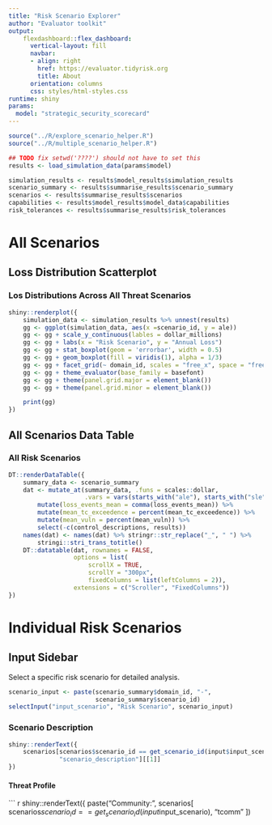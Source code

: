 ```yaml
---
title: "Risk Scenario Explorer"
author: "Evaluator toolkit"
output:
	flexdashboard::flex_dashboard:
	  vertical-layout: fill
	  navbar:
	  - align: right
	    href: https://evaluator.tidyrisk.org
		title: About
	  orientation: columns
	  css: styles/html-styles.css
runtime: shiny
params:
  model: "strategic_security_scorecard"
---
```


```r
source("../R/explore_scenario_helper.R")
source("../R/multiple_scenario_helper.R")
```

```r
## TODO fix setwd('????') should not have to set this
results <- load_simulation_data(params$model)

simulation_results <- results$model_results$simulation_results
scenario_summary <- results$summarise_results$scenario_summary
scenarios <- results$summarise_results$scenarios
capabilities <- results$model_results$model_data$capabilities
risk_tolerances <- results$summarise_results$risk_tolerances
```

All Scenarios {data-icon="fa-users" data-orientation=rows}
========================================================================

Loss Distribution Scatterplot
------------------------------------------------------------------------

### Los Distributions Across All Threat Scenarios {.no-title}

```r
shiny::renderplot({
    simulation_data <- simulation_results %>% unnest(results)
    gg <- ggplot(simulation_data, aes(x =scenario_id, y = ale))
    gg <- gg + scale_y_continuous(lables = dollar_millions)
    gg <- gg + labs(x = "Risk Scenario", y = "Annual Loss")
    gg <- gg + stat_boxplot(geom = 'errorbar', width = 0.5)
    gg <- gg + geom_boxplot(fill = viridis(1), alpha = 1/3)
    gg <- gg + facet_grid(~ domain_id, scales = "free_x", space = "free_x", switch = "x")
    gg <- gg + theme_evaluator(base_family = basefont)
    gg <- gg + theme(panel.grid.major = element_blank())
    gg <- gg + theme(panel.grid.minor = element_blank())

    print(gg)
})
```

All Scenarios Data Table
------------------------------------------------------------------------

### All Risk Scenarios

```r
DT::renderDataTable({
    summary_data <- scenario_summary
    dat <- mutate_at(summary_data, .funs = scales::dollar,
                     .vars = vars(starts_with("ale"), starts_with("sle"))) %>%
        mutate(loss_events_mean = comma(loss_events_mean)) %>%
        mutate(mean_tc_exceedence = percent(mean_tc_exceedence)) %>%
        mutate(mean_vuln = percent(mean_vuln)) %>%
        select(-c(control_descriptions, results))
    names(dat) <- names(dat) %>% stringr::str_replace("_", " ") %>%
        stringi::stri_trans_totitle()
    DT::datatable(dat, rownames = FALSE,
                  options = list(
                      scrollX = TRUE,
                      scrollY = "300px",
                      fixedColumns = list(leftColumns = 2)),
                  extensions = c("Scroller", "FixedColumns"))
})
```

Individual Risk Scenarios {data-icon="fa-user"}
========================================================================

Input Sidebar {.sidebar data-width=500}
------------------------------------------------------------------------
Select a specific risk scenario for detailed analysis.

```r
scenario_input <- paste(scenario_summary$domain_id, "-",
                        scenario_summary$scenario_id)
selectInput("input_scenario", "Risk Scenario", scenario_input)
```

### Scenario Description
```r
shiny::renderText({
    scenarios[scenarios$scenario_id == get_scenario_id(input$input_scenario),
              "scenario_description"][[1]]
})
```

#### Threat Profile
``` r
shiny::renderText({
    paste("Community:", scenarios[
                            scenarios$scenario_id == get_scenario_id(
                                                         input$input_scenario),
                            "tcomm"
                        ])
